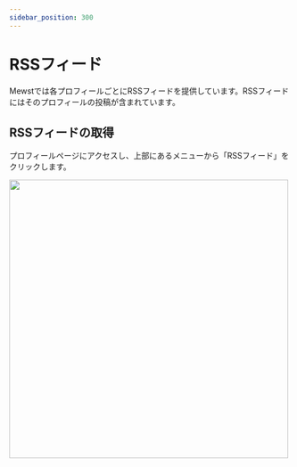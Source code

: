 ```yaml
---
sidebar_position: 300
---
```



# RSSフィード

Mewstでは各プロフィールごとにRSSフィードを提供しています。RSSフィードにはそのプロフィールの投稿が含まれています。

## RSSフィードの取得

プロフィールページにアクセスし、上部にあるメニューから「RSSフィード」をクリックします。

<img src={Image} alt="" width="500px" />

